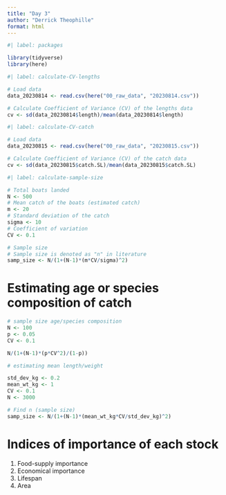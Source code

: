 ```yaml
---
title: "Day 3"
author: "Derrick Theophille"
format: html
---
```


```r
#| label: packages

library(tidyverse)
library(here)
```


```r
#| label: calculate-CV-lengths

# Load data
data_20230814 <- read.csv(here("00_raw_data", "20230814.csv"))

# Calculate Coefficient of Variance (CV) of the lengths data
cv <- sd(data_20230814$length)/mean(data_20230814$length)
```

```r
#| label: calculate-CV-catch

# Load data
data_20230815 <- read.csv(here("00_raw_data", "20230815.csv"))

# Calculate Coefficient of Variance (CV) of the catch data
cv <- sd(data_20230815$catch.SL)/mean(data_20230815$catch.SL)
```

```r
#| label: calculate-sample-size

# Total boats landed
N <- 500
# Mean catch of the boats (estimated catch)
m <- 20
# Standard deviation of the catch
sigma <- 10
# Coefficient of variation
CV <- 0.1

# Sample size
# Sample size is denoted as "n" in literature
samp_size <- N/(1+(N-1)*(m*CV/sigma)^2)
```

# Estimating age or species composition of catch

```r

# sample size age/species composition
N <- 100
p <- 0.05
CV <- 0.1

N/(1+(N-1)*(p*CV^2)/(1-p))
```

```r
# estimating mean length/weight

std_dev_kg <- 0.2
mean_wt_kg <- 1
CV <- 0.1
N <- 3000

# Find n (sample size)
samp_size <- N/(1+(N-1)*(mean_wt_kg*CV/std_dev_kg)^2)
```

# Indices of importance of each stock

1. Food-supply importance
2. Economical importance
3. Lifespan
4. Area



